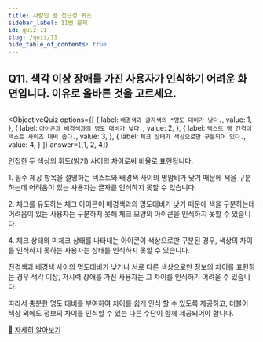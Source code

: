 ```yaml
---
title: 사람인 웹 접근성 퀴즈
sidebar_label: 11번 문제
id: quiz-11
slug: /quiz/11
hide_table_of_contents: true
---
```


## Q11. 색각 이상 장애를 가진 사용자가 인식하기 어려운 화면입니다. 이유로 올바른 것을 고르세요.


<FigureBox>
  <img src={useBaseUrl("/img/a11y/quiz-color.png")} alt="" />
</FigureBox>


<ObjectiveQuiz
  options={[
    {
      label: `배경색과 글자색의 *명도 대비가 낮다.`,
      value: 1,
    },
    {
      label: `아이콘과 배경색과의 명도 대비가 낮다.`,
      value: 2,
    },
    {
      label: `텍스트 행 간격이 텍스트 사이즈 대비 좁다.`,
      value: 3,
    },
    {
      label: `체크 상태가 색상으로만 구분되어 있다.`,
      value: 4,
    }
  ]}
  answer={[1, 2, 4]}
>
  <Glossary term="명도 대비">
    인접한 두 색상의 휘도(밝기) 사이의 차이로써 비율로 표현됩니다.     
  </Glossary>
  <Correct>
    <p>
      1. 필수 제공 항목을 설명하는 텍스트와 배경색 사이의 명암비가 낮기 때문에 
      색을 구분하는데 어려움이 있는 사용자는 글자를 인식하지 못할 수 있습니다.
    </p>
    <p>
      2. 체크를 유도하는 체크 아이콘이 배경색과의 명도대비가 낮기 때문에 색을 구분하는데 
      어려움이 있는 사용자는 구분하지 못해 체크 모양의 아이콘을 인식하지 못할 수 있습니다.
    </p>
    <p>
      4. 체크 상태와 미체크 상태를 나타내는 아이콘이 색상으로만 구분된 경우, 색상의 차이를 인식하지 못하는 사용자는 
      상태를 인식하지 못할 수 있습니다.
    </p>
  </Correct>
  <p>
    전경색과 배경색 사이의 명도대비가 낮거나 서로 다른 색상으로만 정보의 차이를 표현하는 경우
    색각 이상, 저시력 장애를 가진 사용자는 그 차이를 인식하기 어려울 수 있습니다. 
  </p>
  <p>
    따라서 충분한 명도 대비를 부여하여 차이를 쉽게 인식 할 수 있도록 제공하고, 더불어 
    색상 외에도 정보의 차이를 인식할 수 있는 다른 수단이 함께 제공되어야 합니다.
  </p>
  <a href="https://sri-fe1.notion.site/398b09b86a8440c9b918d50bbea82b74">
    🔎 자세히 알아보기
  </a>
</ObjectiveQuiz>
